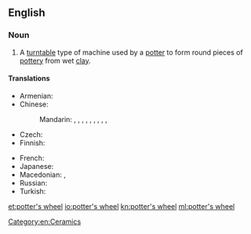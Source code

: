 ==English==
{{wikipedia}}

===Noun===
{{en-noun}}

# A [[turntable]] type of machine used by a [[potter]] to form round pieces of [[pottery]] from wet [[clay]].

====Translations====
{{trans-top|machine used by a potter}}
* Armenian: {{t|hy|դուրգ}}
* Chinese:
*: Mandarin: {{t|cmn|陶工旋盤|sc=Hani}}, {{t|cmn|陶工旋盘|tr=táogōng xuánpán|sc=Hani}}, {{t+|cmn|鈞|sc=Hani}}, {{t+|cmn|钧|tr=jūn|sc=Hani}}, {{t+|cmn|陶鈞|sc=Hani}}, {{t+|cmn|陶钧|tr=táojūn|sc=Hani}}, {{t|cmn|陶輪|sc=Hani}}, {{t|cmn|陶轮|tr=táolún|sc=Hani}}, {{t|cmn|拉坯輪|sc=Hani}}, {{t|cmn|拉坯轮|tr=lāpīlún|sc=Hani}}
* Czech: {{t|cs|hrnčířský kruh|m}}
* Finnish: {{t|fi|dreija}}
{{trans-mid}}
* French: {{t+|fr|tour de potier|m}}
* Japanese: {{t|ja|轆轤|tr=ろくろ, rokuro|sc=Jpan}}
* Macedonian: {{t|mk|грнчарско колце|n|tr=g'rnčarsko kólce}}, {{t|mk|грнчарско тркало|n|tr=g'rnčarsko t'rkalo}}
* Russian: {{t|ru|гончарный круг|m|tr=gončárnyj krug}}
* Turkish: {{t|tr|çömlekçi çarkı}}
{{trans-bottom}}

[[Category:en:Ceramics]]

[[et:potter's wheel]]
[[io:potter's wheel]]
[[kn:potter's wheel]]
[[ml:potter's wheel]]